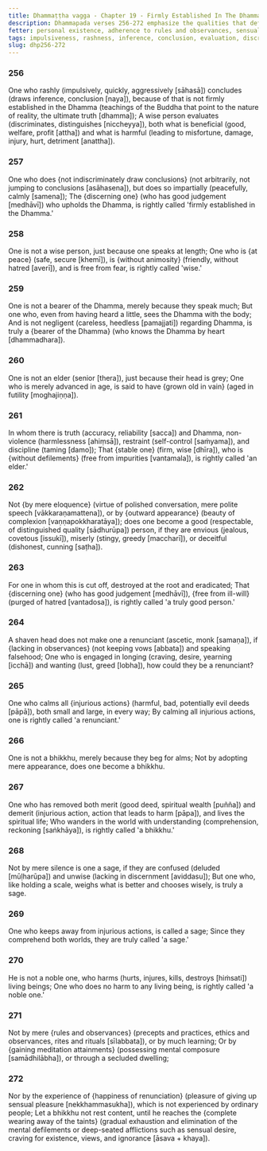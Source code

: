 ```yaml
---
title: Dhammaṭṭha vagga - Chapter 19 - Firmly Established In The Dhamma
description: Dhammapada verses 256-272 emphasize the qualities that define true wisdom, nobility, and spiritual attainment. These verses critique superficial markers such as age, outward appearance, or rituals. The chapter underscores the importance of avoiding harm, evaluating actions with discernment, and striving for the complete elimination of mental defilements.
fetter: personal existence, adherence to rules and observances, sensual desire, ill-will, conceit, ignorance
tags: impulsiveness, rashness, inference, conclusion, evaluation, discrimination, benefit, harm, wise, Dhamma, impartial, discernment, peace, animosity, fear, negligence, elder, vain, non-violence, restraint, discipline, defilements, elder, envy, miserliness, deceit, ill-will, renunciant, longing, desire, greed, injury, harm, merit, demerit, wisdom, understanding, delusion, confusion, rules and observances, mental composure, taints, dhp
slug: dhp256-272
---
```


### 256

One who rashly (impulsively, quickly, aggressively [sāhasā]) concludes (draws inference, conclusion [naya]),
because of that is not firmly established in the Dhamma (teachings of the Buddha that point to the nature of reality, the ultimate truth [dhamma]);
A wise person evaluates (discriminates, distinguishes [niccheyya]),
both what is beneficial (good, welfare, profit [attha]) and what is harmful (leading to misfortune, damage, injury, hurt, detriment [anattha]).

### 257

One who does \{not indiscriminately draw conclusions} (not arbitrarily, not jumping to conclusions [asāhasena]),
but does so impartially (peacefully, calmly [samena]);
The \{discerning one} (who has good judgement [medhāvī]) who upholds the Dhamma,
is rightly called 'firmly established in the Dhamma.'

### 258

One is not a wise person,
just because one speaks at length;
One who is \{at peace} (safe, secure [khemī]), is \{without animosity} (friendly, without hatred [averī]), and is free from fear,
is rightly called 'wise.'

### 259

One is not a bearer of the Dhamma,
merely because they speak much;
But one who, even from having heard a little,
sees the Dhamma with the body;
And is not negligent (careless, heedless [pamajjati]) regarding Dhamma,
is truly a \{bearer of the Dhamma} (who knows the Dhamma by heart [dhammadhara]).

### 260

One is not an elder (senior [thera]),
just because their head is grey;
One who is merely advanced in age,
is said to have \{grown old in vain} (aged in futility [moghajiṇṇa]).

### 261

In whom there is truth (accuracy, reliability [sacca]) and Dhamma,
non-violence (harmlessness [ahiṃsā]), restraint (self-control [saṁyama]), and discipline (taming [damo]);
That \{stable one} (firm, wise [dhīra]), who is \{without defilements} (free from impurities [vantamala]),
is rightly called 'an elder.'

### 262

Not \{by mere eloquence} (virtue of polished conversation, mere polite speech [vākkaraṇamattena]),
or by \{outward appearance} (beauty of complexion [vaṇṇapokkharatāya]);
does one become a good (respectable, of distinguished quality [sādhurūpa]) person,
if they are envious (jealous, covetous [issukī]), miserly (stingy, greedy [maccharī]), or deceitful (dishonest, cunning [saṭha]).

### 263

For one in whom this is cut off,
destroyed at the root and eradicated;
That \{discerning one} (who has good judgement [medhāvī]), \{free from ill-will} (purged of hatred [vantadosa]),
is rightly called 'a truly good person.'

### 264

A shaven head does not make one a renunciant (ascetic, monk [samaṇa]),
if \{lacking in observances} (not keeping vows [abbata]) and speaking falsehood;
One who is engaged in longing (craving, desire, yearning [icchā]) and  wanting (lust, greed [lobha]),
how could they be a renunciant?

### 265

One who calms all \{injurious actions} (harmful, bad, potentially evil deeds [pāpā]),
both small and large, in every way;
By calming all injurious actions,
one is rightly called 'a renunciant.'

### 266

One is not a bhikkhu,
merely because they beg for alms;
Not by adopting mere appearance,
does one become a bhikkhu.

### 267

One who has removed both merit (good deed, spiritual wealth [puñña]) and demerit (injurious action, action that leads to harm [pāpa]),
and lives the spiritual life;
Who wanders in the world with understanding (comprehension, reckoning [saṅkhāya]),
is rightly called 'a bhikkhu.'

### 268

Not by mere silence is one a sage,
if they are confused (deluded [mūḷharūpa]) and unwise (lacking in discernment [aviddasu]);
But one who, like holding a scale,
weighs what is better and chooses wisely, is truly a sage.

### 269

One who keeps away from injurious actions,
is called a sage;
Since they comprehend both worlds,
they are truly called 'a sage.'

### 270

He is not a noble one,
who harms (hurts, injures, kills, destroys [hiṁsati]) living beings;
One who does no harm to any living being,
is rightly called 'a noble one.'

### 271

Not by mere \{rules and observances} (precepts and practices, ethics and observances, rites and rituals [sīlabbata]),
or by much learning;
Or by \{gaining meditation attainments} (possessing mental composure [samādhilābha]),
or through a secluded dwelling;

### 272

Nor by the experience of \{happiness of renunciation} (pleasure of giving up sensual pleasure [nekkhammasukha]),
which is not experienced by ordinary people;
Let a bhikkhu not rest content,
until he reaches the \{complete wearing away of the taints} (gradual exhaustion and elimination of the mental defilements or deep-seated afflictions such as sensual desire, craving for existence, views, and ignorance [āsava + khaya]).
